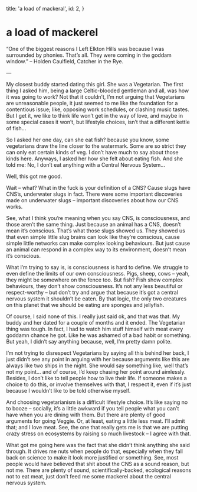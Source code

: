   title: 'a load of mackeral',
  id: 2,
}

<!--more-->
# a load of mackerel

“One of the biggest reasons I Left Elkton Hills was because I was surrounded by phonies. That’s all. They were coming in the goddam window.” – Holden Caulfield, Catcher in the Rye.

—

My closest buddy started dating this girl. She was a Vegetarian. The first thing I asked him, being a large Celtic-blooded gentleman and all, was how it was going to work? Not that it couldn’t, I’m not arguing that Vegetarians are unreasonable people, it just seemed to me like the foundation for a contentious issue; like, opposing work schedules, or clashing music tastes. But I get it, we like to think life won’t get in the way of love, and maybe in some special cases it won’t, but lifestyle choices, isn’t that a different kettle of fish…

So I asked her one day, can she eat fish? because you know, some vegetarians draw the line closer to the watermark. Some are so strict they can only eat certain kinds of veg. I don’t have much to say about those kinds here. Anyways, I asked her how she felt about eating fish. And she told me: No, I don’t eat anything with a Central Nervous System…

Well, this got me good.

Wait – what? What in the fuck is your definition of a CNS? Cause slugs have CNS’s, underwater slugs in fact. There were some important discoveries made on underwater slugs – important discoveries about how our CNS works.

See, what I think you’re meaning when you say CNS, is consciousness, and those aren’t the same thing. Just because an animal has a CNS, doesn’t mean it’s conscious. That’s what those slugs showed us. They showed us that even simple little slug brains can look like they’re conscious, cause simple little networks can make complex looking behaviours. But just cause an animal can respond in a complex way to its environment, doesn’t mean it’s conscious.

What I’m trying to say is, is consciousness is hard to define. We struggle to even define the limits of our own consciousness. Pigs, sheep, cows – yeah, they might be somewhere on the fence too. But fish? Fish show complex behaviours, they don’t show consciousness. It’s not any less beautiful or respect-worthy – but don’t try and argue that because it’s got a central nervous system it shouldn’t be eaten. By that logic, the only two creatures on this planet that we should be eating are sponges and jellyfish.

Of course, I said none of this. I really just said ok, and that was that. My buddy and her dated for a couple of months and it ended. The Vegetarian thing was tough. In fact, I had to watch him stuff himself with meat every goddamn chance he got. Like he was ashamed of a bad habit or something. But yeah, I didn’t say anything because, well, I’m pretty damn polite.

I’m not trying to disrespect Vegetarians by saying all this behind her back, I just didn’t see any point in arguing with her because arguments like this are always like two ships in the night. She would say something like, well that’s not my point… and of course, I’d keep chasing her point around aimlessly. Besides, I don’t like to tell people how to live their life. If someone makes a choice to do this, or involve themselves with that, I respect it, even if it’s just because I wouldn’t like to be told otherwise myself.

And choosing vegetarianism is a difficult lifestyle choice. It’s like saying no to booze – socially, it’s a little awkward if you tell people what you can’t have when you are dining with them. But there are plenty of good arguments for going Veggie. Or, at least, eating a little less meat. I’ll admit that; and I love meat. See, the one that really gets me is that we are putting crazy stress on ecosystems by raising so much livestock – I agree with that.

What got me going here was the fact that she didn’t think anything she said through. It drives me nuts when people do that, especially when they fall back on science to make it look more justified or something. See, most people would have believed that shit about the CNS as a sound reason, but not me. There are plenty of sound, scientifically-backed, ecological reasons not to eat meat, just don’t feed me some mackerel about the central nervous system.
